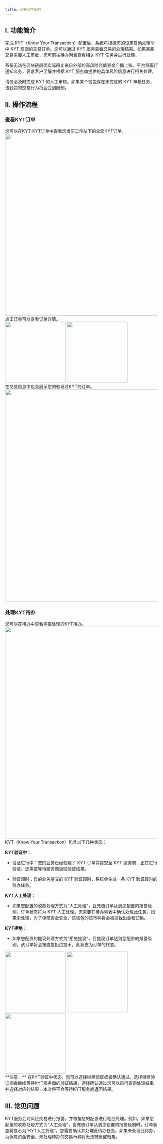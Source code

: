 ```yaml
---
title: 应用KYT服务
---
```


## I. 功能简介


完成 KYT（Know Your Transaction）配置后，系统将根据您的设定自动处理命中 KYT 规则的交易订单。您可以通过 KYT 服务查看交易的处理结果。如果某些交易需要人工审批，您可前往待办列表查看相关 KYT 任务并进行处理。

<Warning>

系统无法在区块链层面实际阻止来自外部的高风险充值资金广播上账。平台将履行通知义务，要求客户了解并根据 KYT 服务商提供的具体风险信息进行相关处理。

请务必及时完成 KYT 的人工审核。如果某个钱包存在未完成的 KYT 审核任务，该钱包的交易行为将会受到限制。
</Warning>


## II. 操作流程

### 查看KYT订单

<Steps>
<Step title="在KYT-KYT订单中查看">
您可以在KYT-KYT订单中查看您当前工作站下的全部KYT订单。

<div className="w-full flex items-center justify-center">
    <img src="/images/user-guide/okyt1cn.png" width="600"/>
</div>
</Step>

<Step title="查看详情">
点击订单可以查看订单详情。

<div className="w-full flex items-center justify-center">
<CardGroup cols={2}>
    <img src="/images/user-guide/okyt2cn.png" width="200"/> 
    <img src="/images/user-guide/okyt3cn.png" width="200"/>
</CardGroup>
</div>

</Step>

<Step title="在交易信息中查看">
在交易信息中也会展示您的验证过KYT的订单。

<div className="w-full flex items-center justify-center">
    <img src="/images/user-guide/okyt4cn.png" width="700"/> 
</div>

</Step>
</Steps>


### 处理KYT待办
<Steps>
<Step title="在待办中查看">
您可以在待办中查看需要处理的KYT待办。
<div className="w-full flex items-center justify-center">
    <img src="/images/user-guide/okyt7cn.png" width="700"/> 
</div>
</Step>

<Step title="KYT状态">
KYT（Know Your Transaction）包含以下几种状态：

**KYT验证中：**

* 验证进行中：您的业务已经创建了 KYT 订单并提交至 KYT 服务商，正在进行验证。您需要等待服务商返回验证结果。

* 验证超时：您的业务提交的 KYT 验证超时，系统会生成一条 KYT 验证超时的待办任务。

**KYT人工处理：**

* 如果您配置的收款处理方式为“人工处理”，且充值订单达到您配置的报警级别，订单状态将为 KYT 人工处理。您需要在待办列表中确认处理此任务。如果未处理，为了保障资金安全，该钱包的该币种将会被拦截出金和归集。


**KYT拒绝：**

* 如果您配置的提现处理方式为“拒绝提现”，且提现订单达到您配置的报警级别，该订单将会被直接拒绝提币，此状态为订单的终态。

<div className="w-full flex items-center justify-center">
<CardGroup cols={3}>
    <img src="/images/user-guide/okyt9cn.png" width="200"/> 
    <img src="/images/user-guide/okyt10cn.png" width="200"/>
      <img src="/images/user-guide/okyt6cn.png" width="200"/>
</CardGroup>
</div>

<warning>
**注意：** 在KYT验证中状态，您可以选择继续验证或者确认通过。选择继续验证则会继续等待KYT服务商的验证结果，选择确认通过您可以自行查询处理结果并选择对应的结果，本次将不会等待KYT服务商返回结果。
</warning>
</Step>
</Steps>


## III. 常见问题

<Accordion title="KYT服务如何处理风险交易？">

KYT服务会对风险交易进行报警，并根据您的配置进行相应处理。例如，如果您配置的收款处理方式为“人工处理”，当充值订单达到您设置的报警级别时，订单状态将显示为“KYT人工处理”。您需要确认并处理此待办任务。如果未处理此待办，为保障资金安全，未处理待办的交易币种将无法转账或归集。
</Accordion>